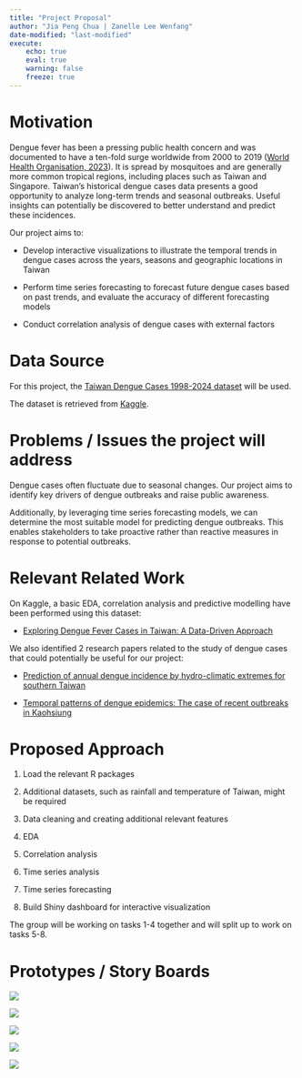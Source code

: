 ```yaml
---
title: "Project Proposal"
author: "Jia Peng Chua | Zanelle Lee Wenfang"
date-modified: "last-modified"
execute:
    echo: true
    eval: true
    warning: false
    freeze: true
---
```


# Motivation

Dengue fever has been a pressing public health concern and was documented to have a ten-fold surge worldwide from 2000 to 2019 ([World Health Organisation, 2023](https://www.who.int/emergencies/disease-outbreak-news/item/2023-DON498)). It is spread by mosquitoes and are generally more common tropical regions, including places such as Taiwan and Singapore. Taiwan’s historical dengue cases data presents a good opportunity to analyze long-term trends and seasonal outbreaks. Useful insights can potentially be discovered to better understand and predict these incidences.

Our project aims to:

-   Develop interactive visualizations to illustrate the temporal trends in dengue cases across the years, seasons and geographic locations in Taiwan

-   Perform time series forecasting to forecast future dengue cases based on past trends, and evaluate the accuracy of different forecasting models

-   Conduct correlation analysis of dengue cases with external factors

# Data Source

For this project, the [Taiwan Dengue Cases 1998-2024 dataset](https://www.kaggle.com/datasets/taweilo/taiwan-dengue-daily-confirmed-cases-1998-2024) will be used.

The dataset is retrieved from [Kaggle](https://www.kaggle.com).

# Problems / Issues the project will address

Dengue cases often fluctuate due to seasonal changes. Our project aims to identify key drivers of dengue outbreaks and raise public awareness.

Additionally, by leveraging time series forecasting models, we can determine the most suitable model for predicting dengue outbreaks. This enables stakeholders to take proactive rather than reactive measures in response to potential outbreaks.

# Relevant Related Work

On Kaggle, a basic EDA, correlation analysis and predictive modelling have been performed using this dataset:

-   [Exploring Dengue Fever Cases in Taiwan: A Data-Driven Approach](https://www.kaggle.com/code/devraai/dengue-fever-analysis-and-prediction-in-taiwan)

We also identified 2 research papers related to the study of dengue cases that could potentially be useful for our project:

-   [Prediction of annual dengue incidence by hydro-climatic extremes for southern Taiwan](https://link.springer.com/article/10.1007/s00484-018-01659-w)

-   [Temporal patterns of dengue epidemics: The case of recent outbreaks in Kaohsiung](https://www.sciencedirect.com/science/article/pii/S1995764517301244)

# Proposed Approach

1.  Load the relevant R packages

2.  Additional datasets, such as rainfall and temperature of Taiwan, might be required

3.  Data cleaning and creating additional relevant features

4.  EDA

5.  Correlation analysis

6.  Time series analysis

7.  Time series forecasting

8.  Build Shiny dashboard for interactive visualization

The group will be working on tasks 1-4 together and will split up to work on tasks 5-8.

# Prototypes / Story Boards

![](Proposal/Slide1.JPG)

![](Proposal/Slide2.JPG)

![](Proposal/Slide3.JPG)

![](Proposal/Slide4.JPG)

![](Proposal/Slide5.JPG)
